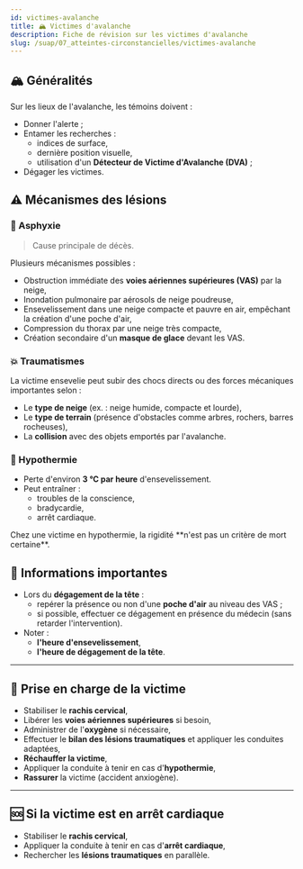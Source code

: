 ---
id: victimes-avalanche
title: 🏔️ Victimes d'avalanche
description: Fiche de révision sur les victimes d'avalanche
slug: /suap/07_atteintes-circonstancielles/victimes-avalanche
---

## 🏔️ Généralités

Sur les lieux de l'avalanche, les témoins doivent :

- Donner l'alerte ;
- Entamer les recherches :
  - indices de surface,
  - dernière position visuelle,
  - utilisation d'un **Détecteur de Victime d'Avalanche (DVA)** ;
- Dégager les victimes.

## ⚠️ Mécanismes des lésions

### 💨 Asphyxie

> Cause principale de décès.

Plusieurs mécanismes possibles :

- Obstruction immédiate des **voies aériennes supérieures (VAS)** par la neige,
- Inondation pulmonaire par aérosols de neige poudreuse,
- Ensevelissement dans une neige compacte et pauvre en air, empêchant la création d'une poche d'air,
- Compression du thorax par une neige très compacte,
- Création secondaire d'un **masque de glace** devant les VAS.

### 💥 Traumatismes

La victime ensevelie peut subir des chocs directs ou des forces mécaniques importantes selon :

- Le **type de neige** (ex. : neige humide, compacte et lourde),
- Le **type de terrain** (présence d'obstacles comme arbres, rochers, barres rocheuses),
- La **collision** avec des objets emportés par l'avalanche.

### 🥶 Hypothermie

- Perte d'environ **3 °C par heure** d'ensevelissement.
- Peut entraîner :
  - troubles de la conscience,
  - bradycardie,
  - arrêt cardiaque.

<Admonition type="warning">
Chez une victime en hypothermie, la rigidité **n'est pas un critère de mort certaine**.
</Admonition>

## 📌 Informations importantes

- Lors du **dégagement de la tête** :
  - repérer la présence ou non d'une **poche d'air** au niveau des VAS ;
  - si possible, effectuer ce dégagement en présence du médecin (sans retarder l'intervention).
- Noter :
  - **l'heure d'ensevelissement**,
  - **l'heure de dégagement de la tête**.

---

## 🛟 Prise en charge de la victime

- Stabiliser le **rachis cervical**,
- Libérer les **voies aériennes supérieures** si besoin,
- Administrer de l'**oxygène** si nécessaire,
- Effectuer le **bilan des lésions traumatiques** et appliquer les conduites adaptées,
- **Réchauffer la victime**,
- Appliquer la conduite à tenir en cas d'**hypothermie**,
- **Rassurer** la victime (accident anxiogène).

---

## 🆘 Si la victime est en arrêt cardiaque

- Stabiliser le **rachis cervical**,
- Appliquer la conduite à tenir en cas d'**arrêt cardiaque**,
- Rechercher les **lésions traumatiques** en parallèle.